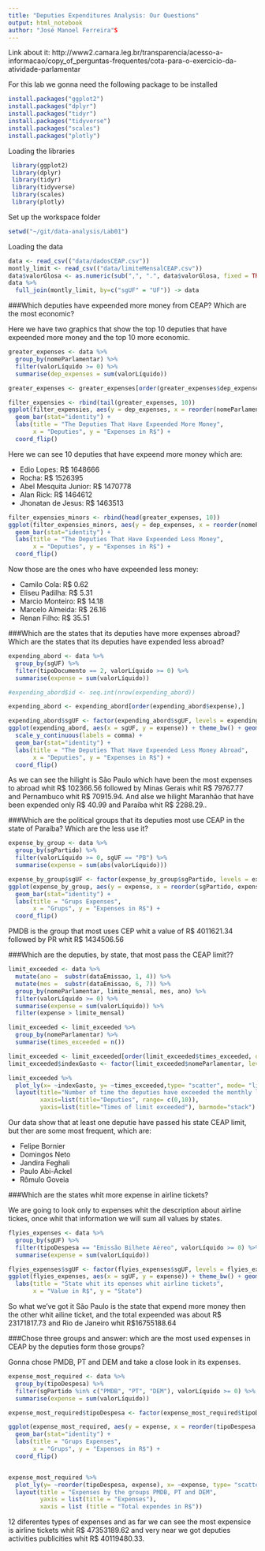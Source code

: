 ```yaml
---
title: "Deputies Expenditures Analysis: Our Questions"
output: html_notebook
author: "José Manoel Ferreira"S
---
```


Link about it: http://www2.camara.leg.br/transparencia/acesso-a-informacao/copy_of_perguntas-frequentes/cota-para-o-exercicio-da-atividade-parlamentar 

For this lab we gonna need the following package to be installed
```r
install.packages("ggplot2")
install.packages("dplyr")
install.packages("tidyr")
install.packages("tidyverse")
install.packages("scales")
install.packages("plotly")
```

Loading the libraries
```r
 library(ggplot2)
 library(dplyr)
 library(tidyr)
 library(tidyverse)
 library(scales)
 library(plotly)

```

Set up the workspace folder

```r
setwd("~/git/data-analysis/Lab01")
```

Loading the data

```r
data <- read_csv(("data/dadosCEAP.csv"))
montly_limit <- read_csv(("data/limiteMensalCEAP.csv"))
data$valorGlosa <- as.numeric(sub(",", ".", data$valorGlosa, fixed = TRUE)) 
data %>% 
  full_join(montly_limit, by=c("sgUF" = "UF")) -> data
```

###Which deputies have expeended more money from CEAP? Which are the most economic?

<p>Here we have two graphics that show the top 10 deputies that have expeended more money and the top 10 more economic.</p>

```r

greater_expenses <- data %>% 
  group_by(nomeParlamentar) %>%
  filter(valorLíquido >= 0) %>%
  summarise(dep_expenses = sum(valorLíquido))

greater_expenses <- greater_expenses[order(greater_expenses$dep_expenses),]

filter_expensies <- rbind(tail(greater_expenses, 10))
ggplot(filter_expensies, aes(y = dep_expenses, x = reorder(nomeParlamentar, dep_expenses)), top_n(x, 10)) + order(decreasing = TRUE) + scale_y_continuous(labels = comma) +
  geom_bar(stat="identity") +
  labs(title = "The Deputies That Have Expeended More Money",
       x = "Deputies", y = "Expenses in R$") +
  coord_flip() 


```

<p>Here we can see 10 deputies that have expeend more money which are:</p>

<ul>
  <li>Edio Lopes: R$ 1648666 </li>
  <li>Rocha: R$ 1526395</li>
  <li>Abel Mesquita Junior: R$ 1470778</li>
  <li>Alan Rick: R$ 1464612</li>
  <li>Jhonatan de Jesus: R$ 1463513</li>
</ul>


```r
filter_expensies_minors <- rbind(head(greater_expenses, 10))
ggplot(filter_expensies_minors, aes(y = dep_expenses, x = reorder(nomeParlamentar, dep_expenses)), top_n(x, 10)) + order(decreasing = TRUE) + scale_y_continuous(labels = comma) +
  geom_bar(stat="identity") +
  labs(title = "The Deputies That Have Expeended Less Money",
       x = "Deputies", y = "Expenses in R$") +
  coord_flip() 
```
<p>Now those are the ones who have expeended less money:</p>

<ul>
  <li>Camilo Cola: R$ 0.62 </li>
  <li>Eliseu Padilha: R$ 5.31</li>
  <li>Marcio Monteiro: R$ 14.18</li>
  <li>Marcelo Almeida: R$ 26.16</li>
  <li>Renan Filho: R$ 35.51</li>
</ul>


###Which are the states that its deputies have more expenses abroad? Which are the states that its deputies have expended less abroad?

```r
expending_abord <- data %>%
  group_by(sgUF) %>%
  filter(tipoDocumento == 2, valorLíquido >= 0) %>%
  summarise(expense = sum(valorLíquido))

#expending_abord$id <- seq.int(nrow(expending_abord))

expending_abord <- expending_abord[order(expending_abord$expense),]

expending_abord$sgUF <- factor(expending_abord$sgUF, levels = expending_abord$sgUF[order(expending_abord$expense)])
ggplot(expending_abord, aes(x = sgUF, y = expense)) + theme_bw() + geom_bar(stat = "identity") + 
  scale_y_continuous(labels = comma) +
  geom_bar(stat="identity") +
  labs(title = "The Deputies That Have Expeended Less Money Abroad",
       x = "Deputies", y = "Expenses in R$") +
  coord_flip() 

```
As we can see the hilight is São Paulo which have been the most expenses to abroad whit R$ 102366.56 followed by Minas Gerais whit R$ 79767.77
and Pernambuco whit R$ 70915.94. And alse we hilight Maranhão that have been expended only R$ 40.99 and Paraíba whit R$ 2288.29..

###Which are the political groups that its deputies most use CEAP in the state of Paraíba? Which are the less use it?


```r
expense_by_group <- data %>%
  group_by(sgPartido) %>%
  filter(valorLíquido >= 0, sgUF == "PB") %>%
  summarise(expense = sum(abs(valorLíquido)))

expense_by_group$sgUF <- factor(expense_by_group$sgPartido, levels = expense_by_group$sgPartido[order(expense_by_group$expense)])
ggplot(expense_by_group, aes(y = expense, x = reorder(sgPartido, expense))) + order(decreasing = TRUE) + scale_y_continuous(labels = comma) +
  geom_bar(stat="identity") +
  labs(title = "Grups Expenses",
       x = "Grups", y = "Expenses in R$") +
  coord_flip() 
```
<p>PMDB is the group that most uses CEP whit a value of R$ 4011621.34 followed by PR whit R$ 1434506.56</p>

 
###Which are the deputies, by state, that most pass the CEAP limit??

```r

limit_exceeded <- data %>%
  mutate(ano =  substr(dataEmissao, 1, 4)) %>%
  mutate(mes =  substr(dataEmissao, 6, 7)) %>%
  group_by(nomeParlamentar, limite_mensal, mes, ano) %>%
  filter(valorLíquido >= 0) %>%
  summarise(expense = sum(valorLíquido)) %>%
  filter(expense > limite_mensal)

limit_exceeded <- limit_exceeded %>%
  group_by(nomeParlamentar) %>%
  summarise(times_exceeded = n())

limit_exceeded <- limit_exceeded[order(limit_exceeded$times_exceeded, decreasing = TRUE),]
limit_exceeded$indexGasto <- factor(limit_exceeded$nomeParlamentar, levels = limit_exceeded$nomeParlamentar)

limit_exceeded %>%
  plot_ly(x= ~indexGasto, y= ~times_exceeded,type= "scatter", mode= "lines+markers") %>%
  layout(title="Number of time the deputies have exceeded the monthly limit of expenses", 
         xaxis=list(title="Deputies", range= c(0,10)), 
         yaxis=list(title="Times of limit exceeded"), barmode="stack")
```
<p>Our data show that at least one deputie have passed his state CEAP limit, but ther are some most frequent, which are:</p>
<ul>
  <li>Felipe Bornier </li>
  <li>Domingos Neto</li>
  <li>Jandira Feghali</li>
  <li>Paulo Abi-Ackel</li>
  <li>Rômulo Goveia</li>
</ul>


###Which are the states whit more expense in airline tickets?

We are going to look only to expenses whit the description about airline tickes, once whit that information we will sum all values by states.
```r
flyies_expenses <- data %>%
  group_by(sgUF) %>%
  filter(tipoDespesa == "Emissão Bilhete Aéreo", valorLíquido >= 0) %>%
  summarise(expense = sum(valorLíquido))

flyies_expenses$sgUF <- factor(flyies_expenses$sgUF, levels = flyies_expenses$sgUF[order(flyies_expenses$expense)])
ggplot(flyies_expenses, aes(x = sgUF, y = expense)) + theme_bw() + geom_bar(stat = "identity") + scale_y_continuous(labels = comma) +
  labs(title = "State whit its epenses whit airline tickets",
       x = "Value in R$", y = "State")
```

So what we've got it São Paulo is the state that expend more money then the other whit ailine ticket, and the total expeended was about R$ 23171817.73 and Rio de Janeiro whit R$16755188.64

###Chose three groups and answer: which are the most used expenses in CEAP by the deputies form those groups?

Gonna chose PMDB, PT and DEM and take a close look in its expenses.

```r
expense_most_required <- data %>%
  group_by(tipoDespesa) %>%
  filter(sgPartido %in% c("PMDB", "PT", "DEM"), valorLíquido >= 0) %>%
  summarise(expense = sum(valorLíquido))

expense_most_required$tipoDespesa <- factor(expense_most_required$tipoDespesa, levels = expense_most_required$tipoDespesa[order(expense_most_required$expense)])

ggplot(expense_most_required, aes(y = expense, x = reorder(tipoDespesa, expense))) + order(decreasing = TRUE) + scale_y_continuous(labels = comma) +
  geom_bar(stat="identity") +
  labs(title = "Grups Expenses",
       x = "Grups", y = "Expenses in R$") +
  coord_flip() 


expense_most_required %>%
  plot_ly(y= ~reorder(tipoDespesa, expense), x= ~expense, type= "scatter", mode="markers", color = ~tipoDespesa) %>%
  layout(title = "Expenses by the groups PMDB, PT and DEM",
         yaxis = list(title = "Expenses"),
         xaxis = list (title = "Total expendes in R$"))
```
12 diferentes types of expenses and as far we can see the most expensice is airline tickets whit R$ 47353189.62 and very near we got deputies activities publicities whit R$ 40119480.33.
